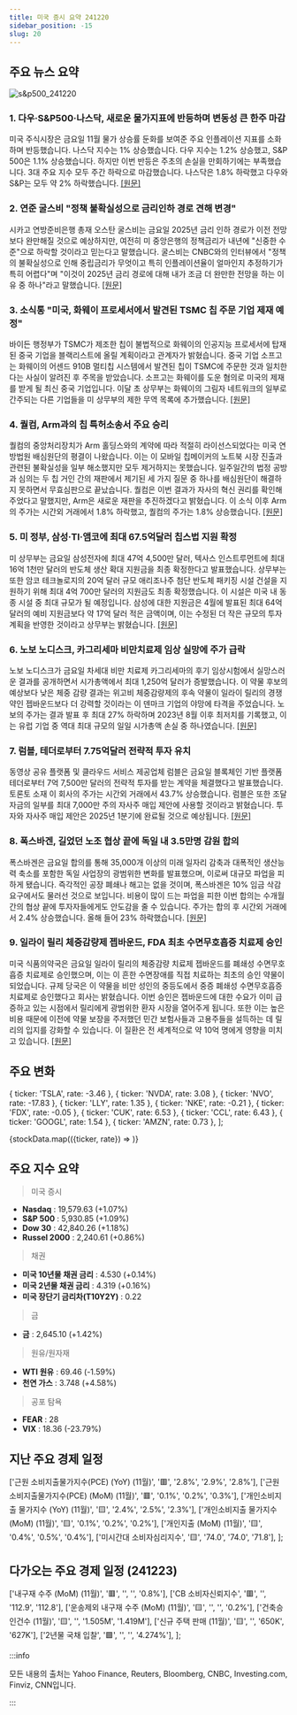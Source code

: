 ```yaml
---
title: 미국 증시 요약 241220
sidebar_position: -15
slug: 20
---
```


## 주요 뉴스 요약

![s&p500_241220](/map/241220.png)

### 1. **다우·S&P500·나스닥, 새로운 물가지표에 반등하며 변동성 큰 한주 마감**

미국 주식시장은 금요일 11월 물가 상승률 둔화를 보여준 주요 인플레이션 지표를 소화하며 반등했습니다. 나스닥 지수는 1% 상승했습니다. 다우 지수는 1.2% 상승했고, S&P 500은 1.1% 상승했습니다. 하지만 이번 반등은 주초의 손실을 만회하기에는 부족했습니다. 3대 주요 지수 모두 주간 하락으로 마감했습니다. 나스닥은 1.8% 하락했고 다우와 S&P는 모두 약 2% 하락했습니다. [[원문]](https://finance.yahoo.com/news/live/stock-market-today-dow-sp-500-nasdaq-rebound-on-fresh-inflation-data-to-cap-volatile-week-195957465.html)

### 2. **연준 굴스비 "정책 불확실성으로 금리인하 경로 견해 변경"**

시카고 연방준비은행 총재 오스탄 굴스비는 금요일 2025년 금리 인하 경로가 이전 전망보다 완만해질 것으로 예상하지만, 여전히 미 중앙은행의 정책금리가 내년에 "신중한 수준"으로 하락할 것이라고 믿는다고 말했습니다. 굴스비는 CNBC와의 인터뷰에서 "정책의 불확실성으로 인해 중립금리가 무엇이고 특히 인플레이션율이 얼마인지 추정하기가 특히 어렵다"며 "이것이 2025년 금리 경로에 대해 내가 조금 더 완만한 전망을 하는 이유 중 하나"라고 말했습니다. [[원문]](https://www.reuters.com/markets/us/feds-goolsbee-says-policy-uncertainty-led-his-shift-rate-cut-path-2024-12-20/)

### 3. **소식통 "미국, 화웨이 프로세서에서 발견된 TSMC 칩 주문 기업 제재 예정"**

바이든 행정부가 TSMC가 제조한 칩이 불법적으로 화웨이의 인공지능 프로세서에 탑재된 중국 기업을 블랙리스트에 올릴 계획이라고 관계자가 밝혔습니다. 중국 기업 소프고는 화웨이의 어센드 910B 멀티칩 시스템에서 발견된 칩이 TSMC에 주문한 것과 일치한다는 사실이 알려진 후 주목을 받았습니다. 소프고는 화웨이를 도운 혐의로 미국의 제재를 받게 될 최신 중국 기업입니다. 이달 초 상무부는 화웨이의 그림자 네트워크의 일부로 간주되는 다른 기업들을 미 상무부의 제한 무역 목록에 추가했습니다. [[원문]](https://www.reuters.com/technology/us-plans-blacklist-company-that-ordered-tsmc-chip-found-huawei-processor-source-2024-12-20/)

### 4. **퀄컴, Arm과의 칩 특허소송서 주요 승리**

퀄컴의 중앙처리장치가 Arm 홀딩스와의 계약에 따라 적절히 라이선스되었다는 미국 연방법원 배심원단의 평결이 나왔습니다. 이는 이 모바일 칩메이커의 노트북 시장 진출과 관련된 불확실성을 일부 해소했지만 모두 제거하지는 못했습니다. 일주일간의 법정 공방과 심의는 두 칩 거인 간의 재판에서 제기된 세 가지 질문 중 하나를 배심원단이 해결하지 못하면서 무효심판으로 끝났습니다. 퀄컴은 이번 결과가 자사의 혁신 권리를 확인해주었다고 말했지만, Arm은 새로운 재판을 추진하겠다고 밝혔습니다. 이 소식 이후 Arm의 주가는 시간외 거래에서 1.8% 하락했고, 퀄컴의 주가는 1.8% 상승했습니다. [[원문]](https://www.reuters.com/legal/us-jury-deadlocked-arm-trial-against-qualcomm-still-deliberating-2024-12-20/)

### 5. **미 정부, 삼성·TI·앰코에 최대 67.5억달러 칩스법 지원 확정**

미 상무부는 금요일 삼성전자에 최대 47억 4,500만 달러, 텍사스 인스트루먼트에 최대 16억 1천만 달러의 반도체 생산 확대 지원금을 최종 확정한다고 발표했습니다. 상무부는 또한 암코 테크놀로지의 20억 달러 규모 애리조나주 첨단 반도체 패키징 시설 건설을 지원하기 위해 최대 4억 700만 달러의 지원금도 최종 확정했습니다. 이 시설은 미국 내 동종 시설 중 최대 규모가 될 예정입니다. 삼성에 대한 지원금은 4월에 발표된 최대 64억 달러의 예비 지원금보다 약 17억 달러 적은 금액이며, 이는 수정된 더 작은 규모의 투자 계획을 반영한 것이라고 상무부는 밝혔습니다. [[원문]](https://www.reuters.com/technology/us-finalizes-up-635-billion-chips-awards-samsung-electronics-texas-instruments-2024-12-20/)

### 6. **노보 노디스크, 카그리세마 비만치료제 임상 실망에 주가 급락**

노보 노디스크가 금요일 차세대 비만 치료제 카그리세마의 후기 임상시험에서 실망스러운 결과를 공개하면서 시가총액에서 최대 1,250억 달러가 증발했습니다. 이 약물 후보의 예상보다 낮은 체중 감량 결과는 위고비 체중감량제의 후속 약물이 일라이 릴리의 경쟁약인 젭바운드보다 더 강력할 것이라는 이 덴마크 기업의 야망에 타격을 주었습니다. 노보의 주가는 결과 발표 후 최대 27% 하락하며 2023년 8월 이후 최저치를 기록했고, 이는 유럽 기업 중 역대 최대 규모의 일일 시가총액 손실 중 하나였습니다. [[원문]](https://www.reuters.com/business/healthcare-pharmaceuticals/novo-nordisks-next-gen-obesity-drug-cagrisema-achieves-lower-weight-loss-than-2024-12-20/)

### 7. **럼블, 테더로부터 7.75억달러 전략적 투자 유치**

동영상 공유 플랫폼 및 클라우드 서비스 제공업체 럼블은 금요일 블록체인 기반 플랫폼 테더로부터 7억 7,500만 달러의 전략적 투자를 받는 계약을 체결했다고 발표했습니다. 토론토 소재 이 회사의 주가는 시간외 거래에서 43.7% 상승했습니다. 럼블은 또한 조달 자금의 일부를 최대 7,000만 주의 자사주 매입 제안에 사용할 것이라고 밝혔습니다. 투자와 자사주 매입 제안은 2025년 1분기에 완료될 것으로 예상됩니다. [[원문]](https://finance.yahoo.com/news/rumble-receive-775-million-strategic-222514747.html)

### 8. **폭스바겐, 길었던 노조 협상 끝에 독일 내 3.5만명 감원 합의**

폭스바겐은 금요일 합의를 통해 35,000개 이상의 미래 일자리 감축과 대폭적인 생산능력 축소를 포함한 독일 사업장의 광범위한 변화를 발표했으며, 이로써 대규모 파업을 피하게 됐습니다. 즉각적인 공장 폐쇄나 해고는 없을 것이며, 폭스바겐은 10% 임금 삭감 요구에서도 물러선 것으로 보입니다. 비용이 많이 드는 파업을 피한 이번 합의는 수개월간의 협상 끝에 투자자들에게도 안도감을 줄 수 있습니다. 주가는 합의 후 시간외 거래에서 2.4% 상승했습니다. 올해 들어 23% 하락했습니다. [[원문]](https://www.reuters.com/business/autos-transportation/rapprochement-between-volkswagen-union-wage-talks-sources-say-2024-12-20/)

### 9. **일라이 릴리 체중감량제 젭바운드, FDA 최초 수면무호흡증 치료제 승인**

미국 식품의약국은 금요일 일라이 릴리의 체중감량 치료제 젭바운드를 폐쇄성 수면무호흡증 치료제로 승인했으며, 이는 이 흔한 수면장애를 직접 치료하는 최초의 승인 약물이 되었습니다. 규제 당국은 이 약물을 비만 성인의 중등도에서 중증 폐쇄성 수면무호흡증 치료제로 승인했다고 회사는 밝혔습니다. 이번 승인은 젭바운드에 대한 수요가 이미 급증하고 있는 시점에서 릴리에게 광범위한 환자 시장을 열어주게 됩니다. 또한 이는 높은 비용 때문에 이전에 약물 보장을 주저했던 민간 보험사들과 고용주들을 설득하는 데 릴리의 입지를 강화할 수 있습니다. 이 질환은 전 세계적으로 약 10억 명에게 영향을 미치고 있습니다. [[원문]](https://www.reuters.com/business/healthcare-pharmaceuticals/lillys-weight-loss-drug-zepbound-wins-us-fda-approval-sleep-apnea-2024-12-20/)

## 주요 변화

  { ticker: 'TSLA', rate: -3.46 },
  { ticker: 'NVDA', rate: 3.08 },
  { ticker: 'NVO', rate: -17.83 },
  { ticker: 'LLY', rate: 1.35 },
  { ticker: 'NKE', rate: -0.21 },
  { ticker: 'FDX', rate: -0.05 },
  { ticker: 'CUK', rate: 6.53 },
  { ticker: 'CCL', rate: 6.43 },
  { ticker: 'GOOGL', rate: 1.54 },
  { ticker: 'AMZN', rate: 0.73 },
];

{stockData.map(({ticker, rate}) => <StockCardMini key={ticker} ticker={ticker} rate={rate}></StockCardMini>)}

## 주요 지수 요약

> 미국 증시

- **Nasdaq** : 19,579.63 (+1.07%)
- **S&P 500** : 5,930.85 (+1.09%)
- **Dow 30** : 42,840.26 (+1.18%)
- **Russel 2000** : 2,240.61 (+0.86%)

> 채권

- **미국 10년물 채권 금리** : 4.530 (+0.14%)
- **미국 2년물 채권 금리** : 4.319 (+0.16%)
- **미국 장단기 금리차(T10Y2Y)** : 0.22

> 금

- **금** : 2,645.10 (+1.42%)

> 원유/원자재

- **WTI 원유** : 69.46 (-1.59%)
- **천연 가스** : 3.748 (+4.58%)

> 공포 탐욕

- **FEAR** : 28
- **VIX** : 18.36 (-23.79%)

## 지난 주요 경제 일정

  ['근원 소비지출물가지수(PCE) (YoY) (11월)', '🟥', '2.8%', '2.9%', '2.8%'],
  ['근원 소비지출물가지수(PCE) (MoM) (11월)', '🟥', '0.1%', '0.2%', '0.3%'],
  ['개인소비지출 물가지수 (YoY) (11월)', '🟨', '2.4%', '2.5%', '2.3%'],
  ['개인소비지출 물가지수 (MoM) (11월)', '🟨', '0.1%', '0.2%', '0.2%'],
  ['개인지출 (MoM) (11월)', '🟨', '0.4%', '0.5%', '0.4%'],
  ['미시간대 소비자심리지수', '🟨', '74.0', '74.0', '71.8'],
];

<EconomicCalendar data={eventsData} />

## 다가오는 주요 경제 일정 (241223)

  ['내구재 수주 (MoM) (11월)', '🟥', '', '', '0.8%'],
  ['CB 소비자신뢰지수', '🟥', '', '112.9', '112.8'],
  ['운송제외 내구재 수주 (MoM) (11월)', '🟨', '', '', '0.2%'],
  ['건축승인건수 (11월)', '🟨', '', '1.505M', '1.419M'],
  ['신규 주택 판매 (11월)', '🟨', '', '650K', '627K'],
  ['2년물 국채 입찰', '🟩', '', '', '4.274%'],
];

<EconomicCalendar data={nextEventsData} />

:::info

모든 내용의 출처는 Yahoo Finance, Reuters, Bloomberg, CNBC, Investing.com, Finviz, CNN입니다.

:::

